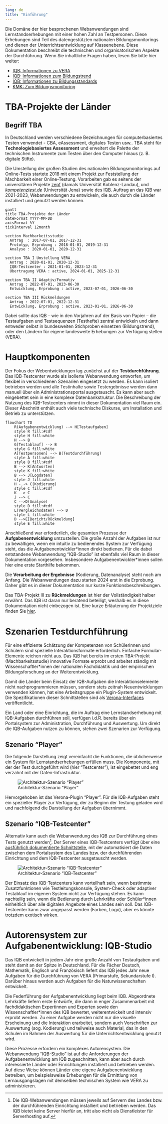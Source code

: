 ```yaml
---
lang: de
title: "Einführung"
---
```


Die Domäne der hier besprochenen Webanwendungen sind Lernstandserhebungen mit einer hohen Zahl an Testpersonen. Diese Erhebungen sind Teil des datengestützten nationalen Bildungsmonitorings und dienen der Unterrichtsentwicklung auf Klassenebene. Diese Dokumentation beschreibt die technischen und organisatorischen Aspekte der Durchführung. Wenn Sie inhaltliche Fragen haben, lesen Sie bitte hier weiter:

* [IQB: Informationen zu VERA](https://www.iqb.hu-berlin.de/vera/)
* [IQB: Informationen zum Bildungstrend](https://www.iqb.hu-berlin.de/bt/)
* [IQB: Informationen zu Bildungsstandards](https://www.iqb.hu-berlin.de/bista/)
* [KMK: Zum Bildungsmonitoring](https://www.kmk.org/themen/qualitaetssicherung-in-schulen/bildungsmonitoring/)

# TBA-Projekte der Länder

::: {.callout-note}
## Begriff TBA

In Deutschland werden verschiedene Bezeichnungen für computerbasiertes Testen verwendet - CBA, eAssessment, digitales Testen usw.. TBA steht für **Technologiebasiertes Assessment** und erweitert die Palette der technischen Instrumente zum Testen über den Computer hinaus (z. B. digitale Stifte).
:::

Die Umstellung der großen Studien des nationalen Bildungsmonitorings auf Online-Tests startete 2018 mit einem Projekt zur Feststellung der Machbarkeit einer Online-Testung. Vorarbeiten gab es seitens der universitären Projekte [zepf](https://www.zepf.eu/) (damals Universität Koblenz-Landau), und [*kompetenztest.de*](https://www.kompetenztest.de/) (Universität Jena) sowie des IQB. Auftrag an das IQB war 2021-2023, Webanwendungen zu entwickeln, die auch durch die Länder installiert und genutzt werden können.

```mermaid
gantt
title TBA-Projekte der Länder
dateFormat YYYY-MM-DD
axisFormat %Y
tickInterval 12month

section Machbarkeitsstudie
  Antrag  : 2017-07-01, 2017-12-31
  Prototyp, Erprobung : 2018-01-01, 2019-12-31
  Analyse : 2020-01-01, 2020-12-31

section TBA I Umstellung VERA
  Antrag : 2020-01-01, 2020-12-31
  IQB-Testcenter : 2021-01-01, 2023-12-31
  Übertragung VERA : active, 2024-01-01, 2025-12-31

section TBA II Adaptiv/Formativ
  Antrag : 2022-07-01, 2023-06-30
  Entwicklung, Erprobung : active, 2023-07-01, 2026-06-30

section TBA III Rückmeldungen
  Antrag : 2022-07-01, 2022-12-31
  Entwicklung, Erprobung : active, 2023-01-01, 2026-06-30
```

Dabei sollte das IQB -- wie in den Vorjahren auf der Basis von Papier -- die Testaufgaben und Testsequenzen (Testhefte) zentral entwickeln und dann entweder selbst in bundesweiten Stichproben einsetzen (Bildungstrend), oder den Ländern für eigene landesweite Erhebungen zur Verfügung stellen (VERA).

# Hauptkomponenten

Der Fokus der Webentwicklungen lag zunächst auf der **Testdurchführung**. Das IQB-Testcenter wurde als isolierte Webanwendung entworfen, um flexibel in verschiedenen Szenarien eingesetzt zu werden. Es kann isoliert betrieben werden und alle Testinhalte sowie Testergebnisse werden dann manuell über ein Administrationsportal ausgetauscht. Es kann aber auch eingebettet sein in eine komplexe Datenbankstruktur. Die Beschreibung der Nutzung des IQB-Testcenters nimmt in dieser Dokumentation viel Raum ein. Dieser Abschnitt enthält auch viele technische Diskurse, um Installation und Betrieb zu unterstützen.

```mermaid
flowchart TD
    R(Aufgabenentwicklung) --> H[Testaufgaben]
    style R fill:#cdf
    style H fill:white
    H --> B
    G[Testablauf] --> B
    style G fill:white
    A[Testpersonen] --> B(Testdurchführung)
    style A fill:white
    style B fill:#cdf
    B --> K[Antworten]
    style K fill:white
    B --> J[Logdaten]
    style J fill:white
    H -.-> C(Kodierung)
    style C fill:#cdf
    K --> C
    J --> C
    C -->D(Analyse)
    style D fill:#cdf
    L(Vergleichsdaten) --> D
    style L fill:white
    D -->E[Bericht/Rückmeldung]
    style E fill:white
```

Anschließend war erforderlich, die gesamten Prozesse der **Aufgabenentwicklung** umzustellen. Die große Anzahl der Aufgaben ist nur zu bewältigen, wenn ein intuitiv zu bedienendes System zur Verfügung steht, das die Aufgabenentwickler\*innen direkt bedienen. Für die dabei entstandene Webanwendung "IQB-Studio" ist ebenfalls viel Raum in dieser Dokumentation vorgesehen. Insbesondere Aufgabenentwickler\*innen sollen hier eine erste Starthilfe bekommen.

Die **Verarbeitung der Ergebnisse** (Kodierung, Datenanalyse) steht noch am Anfang. Die Webanwendungen dazu starten 2024 erst in die Erprobung. Daher gibt es in dieser Dokumentation nur kurze Funktionsbeschreibungen.

Das TBA-Projekt III zu **Rückmeldungen** ist hier der Vollständigkeit halber erwähnt. Das IQB ist daran nur beratend beteiligt, weshalb es in diese Dokumentation nicht einbezogen ist. Eine kurze Erläuterung der Projektziele finden Sie [hier](https://www.kmk.org/de/themen/bildung-in-der-digitalen-welt/laenderuebergreifende-projekte.html).

# Szenarien Testdurchführung

Für eine effiziente Schätzung der Kompetenzen von Schülerinnen und Schülern sind spezielle Interaktionsformate erforderlich. Einfache Formular-Elemente reichen nicht aus. Das IQB hat bereits im ersten TBA-Projekt (Machbarkeitsstudie) innovative Formate erprobt und arbeitet ständig mit Wissenschaftler\*innen der nationalen Fachdidaktik und der empirischen Bildungsforschung an der Weiterentwicklung.

Damit die Länder beim Einsatz der IQB-Aufgaben die Interaktionselemente nicht nachprogrammieren müssen, sondern stets zeitnah Neuentwicklungen verwenden können, hat eine Arbeitsgruppe ein Plugin-System entwickelt. Die Spezifikationen dieser Schnittstellen sind als [Verona-Interfaces](https://verona-interfaces.github.io) veröffentlicht.

Ein Land oder eine Einrichtung, die im Auftrag eine Lernstandserhebung mit IQB-Aufgaben durchführen soll, verfügen i.d.R. bereits über ein Portalsystem zur Administration, Durchführung und Auswertung. Um direkt die IQB-Aufgaben nutzen zu können, stehen zwei Szenarien zur Verfügung.

## Szenario "Player"

Die folgende Darstellung zeigt vereinfacht die Funktionen, die üblicherweise ein System für Lernstandserhebungen erfüllen muss. Die Komponente, mit der der Test durchgeführt wird (hier "Testcenter"), ist eingebettet und eng verzahnt mit der Daten-Infrastruktur.

![Architektur-Szenario "Player"](Architektur_Player-Szenario.png)

Hervorgehoben ist das Verona-Plugin "Player". Für die IQB-Aufgaben steht ein spezieller Player zur Verfügung, der zu Beginn der Testung geladen wird und nachfolgend die Darstellung der Aufgaben übernimmt.

## Szenario "IQB-Testcenter"

Alternativ kann auch die Webanwendung des IQB zur Durchführung eines Tests genutzt werden[^1]. Der Server eines IQB-Testcenters verfügt über eine [ausführlich dokumentierte Schnittstelle](https://pages.cms.hu-berlin.de/iqb/testcenter/dist/api/index.html), mit der automatisiert die Daten zwischen dem Portalsystem des Landes bzw. der durchführenden Einrichtung und dem IQB-Testcenter ausgetauscht werden.

![Architektur-Szenario "IQB-Testcenter"](Architektur_TC-Szenario.png)

Der Einsatz des IQB-Testcenters kann vorteilhaft sein, wenn bestimmte Zusatzfunktionen wie Testleitungskonsole, System-Check oder adaptiver Testablauf im eigenen System nicht zur Verfügung stehen. Es kann nachteilig sein, wenn die Bedienung durch Lehrkräfte oder Schüler\*innen einheitlich über alle digitalen Angebote eines Landes sein soll. Das IQB-Testcenter kann zwar angepasst werden (Farben, Logo), aber es könnte trotzdem exotisch wirken.

# Autorensystem zur Aufgabenentwicklung: IQB-Studio

Das IQB entwickelt in jedem Jahr eine große Anzahl von Testaufgaben und steht damit an der Spitze in Deutschland. Für die Fächer Deutsch, Mathematik, Englisch und Französisch liefert das IQB jedes Jahr neue Aufgaben für die Durchführung von VERA (Primarstufe, Sekundarstufe I). Darüber hinaus werden auch Aufgaben für die Naturwissenschaften entwickelt.

Die Federführung der Aufgabenentwicklung liegt beim IQB. Abgeordnete Lehrkräfte liefern erste Entwürfe, die dann in enger Zusammenarbeit mit fachdidaktischen Expertinnen und Experten sowie den Wissenschaftler\*innen des IQB bewertet, weiterentwickelt und intensiv erprobt werden. Zu einer Aufgabe werden nicht nur die visuelle Erscheinung und die Interaktion erarbeitet, sondern auch Vorschriften zur Auswertung (sog. Kodierung) und teilweise auch Material, das in den Schulen im Rahmen der Auswertung für die Unterrichtsentwicklung genutzt wird.

Diese Prozesse erfordern ein komplexes Autorensystem. Die Webanwendung "IQB-Studio" ist auf die Anforderungen der Aufgabenentwicklung am IQB zugeschnitten, kann aber auch durch interessierte Länder oder Einrichtungen installiert und betrieben werden. Auf diese Weise können Länder eine eigene Aufgabenentwicklung betreiben, um beispielsweise Erhebungen für die Ermittlung von Lernausgangslagen mit demselben technischen System wie VERA zu administrieren.

[^1]: Die IQB-Webanwendungen müssen jeweils auf Servern des Landes bzw. der durchführenden Einrichtung installiert und betrieben werden. Das IQB bietet keine Server hierfür an, tritt also nicht als Dienstleister für Serverhosting auf.
